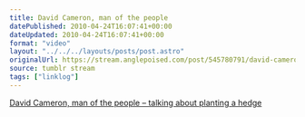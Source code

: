 ```yaml
---
title: David Cameron, man of the people
datePublished: 2010-04-24T16:07:41+00:00
dateUpdated: 2010-04-24T16:07:41+00:00
format: "video"
layout: "../../../layouts/posts/post.astro"
originalUrl: https://stream.anglepoised.com/post/545780791/david-cameron-man-of-the-people-talking-about
source: tumblr stream
tags: ["linklog"]
---
```



<YouTube id="https://www.youtube.com/watch?v=h2pUN0C5Weg" />

[David Cameron, man of the people &#8211; talking about planting a hedge][1]

[1]: https://www.youtube.com/watch?v=h2pUN0C5Weg
